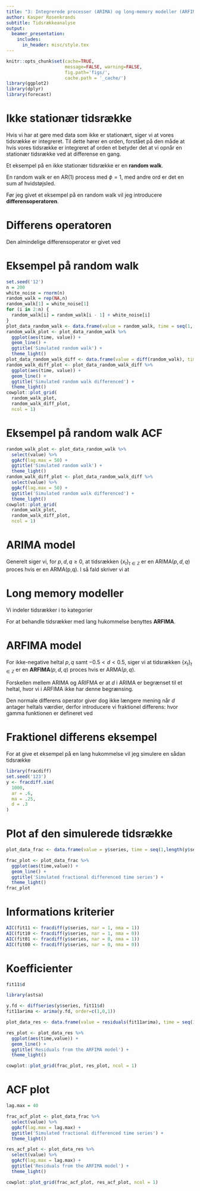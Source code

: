 ```yaml
---
title: "3: Integrerede processer (ARIMA) og long-memory modeller (ARFIMA)"
author: Kasper Rosenkrands
subtitle: Tidsrækkeanalyse
output: 
  beamer_presentation:
    includes:
      in_header: misc/style.tex
---
```


```r
knitr::opts_chunk$set(cache=TRUE,
                      message=FALSE, warning=FALSE,
                      fig.path='figs/',
                      cache.path = '_cache/')
library(ggplot2)
library(dplyr)
library(forecast)
```

# Ikke stationær tidsrække
Hvis vi har at gøre med data som ikke er stationært, siger vi at vores tidsrække er integreret.
Til dette hører en orden, forstået på den måde at hvis vores tidsrække er integreret af orden et betyder det at vi opnår en stationær tidsrække ved at differense en gang.

Et eksempel på en ikke stationær tidsrække er en **random walk**.

En random walk er en AR(1) process med $\phi = 1$, med andre ord er det en sum af hvidstøjsled.

Før jeg givet et eksempel på en random walk vil jeg introducere **differensoperatoren**.

# Differens operatoren
Den almindelige differensoperator er givet ved
\begin{align*}
  \nabla x_t = (1-B)x_t = x_t - x_{t-1}.
\end{align*}

# Eksempel på random walk
```r
set.seed('12')
n = 200
white_noise = rnorm(n)
random_walk = rep(NA,n)
random_walk[1] = white_noise[1]
for (i in 2:n) {
  random_walk[i] = random_walk[i - 1] + white_noise[i]
}
plot_data_random_walk <- data.frame(value = random_walk, time = seq(1, length(random_walk)))
random_walk_plot <- plot_data_random_walk %>% 
  ggplot(aes(time, value)) +
  geom_line() +
  ggtitle('Simulated random walk') +
  theme_light()
plot_data_random_walk_diff <- data.frame(value = diff(random_walk), time = seq(1, length(diff(random_walk))))
random_walk_diff_plot <- plot_data_random_walk_diff %>% 
  ggplot(aes(time, value)) +
  geom_line() +
  ggtitle('Simulated random walk differenced') +
  theme_light()
cowplot::plot_grid(
  random_walk_plot, 
  random_walk_diff_plot, 
  ncol = 1)
```

# Eksempel på random walk ACF
```r
random_walk_plot <- plot_data_random_walk %>%
  select(value) %>%
  ggAcf(lag.max = 50) +
  ggtitle('Simulated random walk') +
  theme_light()
random_walk_diff_plot <- plot_data_random_walk_diff %>%
  select(value) %>%
  ggAcf(lag.max = 50) +
  ggtitle('Simulated random walk differenced') +
  theme_light()
cowplot::plot_grid(
  random_walk_plot, 
  random_walk_diff_plot, 
  ncol = 1)
```

# ARIMA model
Generelt siger vi, for $p,d,q \geq 0$, at tidsrækken $\{ x_t \}_{t \in \mathbb{Z}}$ er en ARIMA$(p,d,q)$ proces hvis 
\begin{align*}
    y_t = \nabla^d x_t = (1-B)^dx_t,
\end{align*}
er en ARMA(p,q). 
I så fald skriver vi at
\begin{align*}
    \phi(B)\nabla^dx_t = \theta(B)w_t.
\end{align*}

# Long memory modeller
Vi indeler tidsrækker i to kategorier
\begin{enumerate}
  \item Kort hukommelse
  \begin{align*}
    \sum | \gamma(h) | < \infty.
  \end{align*}
  \item Lang hukommelse
  \begin{align*}
    \sum | \gamma(h) | = \infty.
  \end{align*}
\end{enumerate}
For at behandle tidsrækker med lang hukommelse benyttes **ARFIMA**.

# ARFIMA model
For ikke-negative heltal $p,q$ samt $-0.5 < d < 0.5$, siger vi at tidsrækken $\{ x_t \}_{t \in \mathbb{Z}}$ er en **ARFIMA**$(p,d,q)$ proces hvis
\begin{align*}
    y_t = \nabla^dx_t = (1-B)^dx_t
\end{align*}
er ARMA$(p,q)$.

Forskellen mellem ARIMA og ARIFMA er at $d$ i ARIMA er begrænset til et heltal, hvor vi i ARFIMA ikke har denne begrænsing.

Den normale differens operator giver dog ikke længere mening når $d$ antager heltals værdier, derfor introducere vi fraktionel differens:
\begin{align*}
    \nabla^d = (1-B)^d = 1 + \sum_{j=1}^{\infty} \frac{\Gamma(j-d)}{\Gamma(-d)j!}B^j
\end{align*}
hvor gamma funktionen er defineret ved
\begin{align*}
    \Gamma(x) = \int_0^\infty t^{x-1}e^{-t}dt \text{ for } x \neq 0, -1, -2, \ldots
\end{align*}

# Fraktionel differens eksempel
For at give et eksempel på en lang hukommelse vil jeg simulere en sådan tidsrække

```r
library(fracdiff)
set.seed('123')
y <- fracdiff.sim(
  1000, 
  ar = .6, 
  ma = .25, 
  d = .3
)
```

# Plot af den simulerede tidsrække

```r
plot_data_frac <- data.frame(value = y$series, time = seq(1,length(y$series),1))

frac_plot <- plot_data_frac %>%
  ggplot(aes(time,value)) +
  geom_line() +
  ggtitle('Simulated fractional differenced time series') +
  theme_light()
frac_plot
```

# Informations kriterier

```r
AIC(fit11 <- fracdiff(y$series, nar = 1, nma = 1))
AIC(fit10 <- fracdiff(y$series, nar = 1, nma = 0))
AIC(fit01 <- fracdiff(y$series, nar = 0, nma = 1))
AIC(fit00 <- fracdiff(y$series, nar = 0, nma = 0))
```

# Koefficienter

```r
fit11$d
```

```r
library(astsa)

y.fd <- diffseries(y$series, fit11$d)
fit11arima <- arima(y.fd, order=c(1,0,1))

plot_data_res <- data.frame(value = residuals(fit11arima), time = seq(1,length(residuals(fit11arima)),1))

res_plot <- plot_data_res %>%
  ggplot(aes(time,value)) +
  geom_line() +
  ggtitle('Residuals from the ARFIMA model') +
  theme_light()

cowplot::plot_grid(frac_plot, res_plot, ncol = 1)
```

# ACF plot

```r
lag.max = 40

frac_acf_plot <- plot_data_frac %>%
  select(value) %>%
  ggAcf(lag.max = lag.max) +
  ggtitle('Simulated fractional differenced time series') +
  theme_light()

res_acf_plot <- plot_data_res %>%
  select(value) %>%
  ggAcf(lag.max = lag.max) +
  ggtitle('Residuals from the ARFIMA model') +
  theme_light()

cowplot::plot_grid(frac_acf_plot, res_acf_plot, ncol = 1)
```